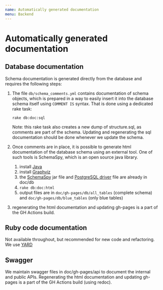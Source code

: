 ```yaml
---
name: Automatically generated documentation
menu: Backend
---
```


# Automatically generated documentation

## Database documentation

Schema documentation is generated directly from the database and requires the following steps:

1. The file `db/schema_comments.yml` contains documentation of schema objects, which is prepared in a way to easily insert it into the database schema itself using `COMMENT IS` syntax.
That is done using a dedicated rake task:

    `rake db:doc:sql`

    Note: this rake task also creates a new dump of structure.sql, as comments are part of the schema. Updating and regenerating the sql documentation should be done whenever we update the schema.
2. Once comments are in place, it is possible to generate html documentation of the database schema using an external tool. One of such tools is SchemaSpy, which is an open source java library.
    1. install [Java](http://www.oracle.com/technetwork/java/javase/downloads/index.html)
    2. install [Graphviz](http://www.graphviz.org/)
    3. the [SchemaSpy](http://schemaspy.readthedocs.io/en/latest/index.html) jar file and [PostgreSQL driver](https://jdbc.postgresql.org/download.html) file are already in doc/db
    4. `rake db:doc:html`
    5. output files are in `doc/gh-pages/db/all_tables` (complete schema) and `doc/gh-pages/db/blue_tables` (only blue tables)
3. regenerating the html documentation and updating gh-pages is a part of the GH Actions build.


## Ruby code documentation

Not available throughout, but recommended for new code and refactoring. We use [YARD](https://www.rubydoc.info/gems/yard/file/docs/GettingStarted.md)

## Swagger

We maintain swagger files in doc/gh-pages/api to document the internal and public APIs. Regenerating the html documentation and updating gh-pages is a part of the GH Actions build (using redoc).
